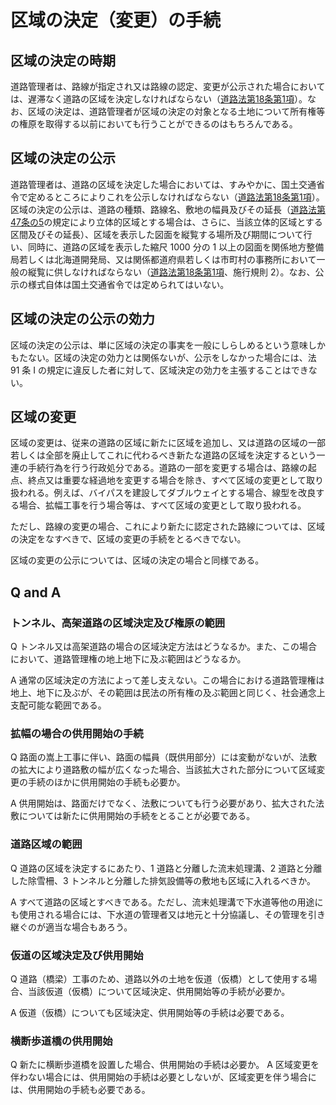 
# 区域の決定（変更）の手続

## 区域の決定の時期

道路管理者は、路線が指定され又は路線の認定、変更が公示された場合においては、遅滞なく道路の区域を決定しなければならない（[道路法第18条第1項](https://elaws.e-gov.go.jp/document?lawid=327AC1000000180#Mp-At_18)）。なお、区域の決定は、道路管理者が区域の決定の対象となる土地について所有権等の権原を取得する以前においても行うことができるのはもちろんである。

## 区域の決定の公示

道路管理者は、道路の区域を決定した場合においては、すみやかに、国土交通省令で定めるところによりこれを公示しなければならない（[道路法第18条第1項](https://elaws.e-gov.go.jp/document?lawid=327AC1000000180#Mp-At_18)）。区域の決定の公示は、道路の種類、路線名、敷地の幅員及びその延長（[道路法第47条の5](https://elaws.e-gov.go.jp/document?lawid=327AC1000000180#Mp-At_47_5)の規定により立体的区域とする場合は、さらに、当該立体的区域とする区間及びその延長）、区域を表示した図面を縦覧する場所及び期間について行い、同時に、道路の区域を表示した縮尺 1000 分の 1 以上の図面を関係地方整備局若しくは北海道開発局、又は関係都道府県若しくは市町村の事務所において一般の縦覧に供しなければならない（[道路法第18条第1項](https://elaws.e-gov.go.jp/document?lawid=327AC1000000180#Mp-At_18)、施行規則 2）。なお、公示の様式自体は国土交通省令では定められてはいない。

## 区域の決定の公示の効力

区域の決定の公示は、単に区域の決定の事実を一般にしらしめるという意味しかもたない。区域の決定の効力とは関係ないが、公示をしなかった場合には、法 91 条 Ⅰ の規定に違反した者に対して、区域決定の効力を主張することはできない。

## 区域の変更

区域の変更は、従来の道路の区域に新たに区域を追加し、又は道路の区域の一部若しくは全部を廃止してこれに代わるべき新たな道路の区域を決定するという一連の手続行為を行う行政処分である。道路の一部を変更する場合は、路線の起点、終点又は重要な経過地を変更する場合を除き、すべて区域の変更として取り扱われる。例えば、バイパスを建設してダブルウェイとする場合、線型を改良する場合、拡幅工事を行う場合等は、すべて区域の変更として取り扱われる。

ただし、路線の変更の場合、これにより新たに認定された路線については、区域の決定をなすべきで、区域の変更の手続をとるべきでない。

区域の変更の公示については、区域の決定の場合と同様である。

## Q and A

### トンネル、高架道路の区域決定及び権原の範囲

Q トンネル又は高架道路の場合の区域決定方法はどうなるか。また、この場合において、道路管理権の地上地下に及ぶ範囲はどうなるか。

A 通常の区域決定の方法によって差し支えない。この場合における道路管理権は地上、地下に及ぶが、その範囲は民法の所有権の及ぶ範囲と同じく、社会通念上支配可能な範囲である。

### 拡幅の場合の供用開始の手続

Q 路面の嵩上工事に伴い、路面の幅員（既供用部分）には変動がないが、法敷の拡大により道路敷の幅が広くなった場合、当該拡大された部分について区域変更の手続のほかに供用開始の手続も必要か。

A 供用開始は、路面だけでなく、法敷についても行う必要があり、拡大された法敷については新たに供用開始の手続をとることが必要である。

### 道路区域の範囲

Q 道路の区域を決定するにあたり、1 道路と分離した流末処理溝、2 道路と分離した除雪柵、3 トンネルと分離した排気設備等の敷地も区域に入れるべきか。

A すべて道路の区域とすべきである。ただし、流末処理溝で下水道等他の用途にも使用される場合には、下水道の管理者又は地元と十分協議し、その管理を引き継ぐのが適当な場合もあろう。

### 仮道の区域決定及び供用開始

Q 道路（橋梁）工事のため、道路以外の土地を仮道（仮橋）として使用する場合、当該仮道（仮橋）について区域決定、供用開始等の手続が必要か。

A 仮道（仮橋）についても区域決定、供用開始等の手続は必要である。

### 横断歩道橋の供用開始

Q 新たに横断歩道橋を設置した場合、供用開始の手続は必要か。
A 区域変更を伴わない場合には、供用開始の手続は必要としないが、区域変更を伴う場合には、供用開始の手続も必要である。
